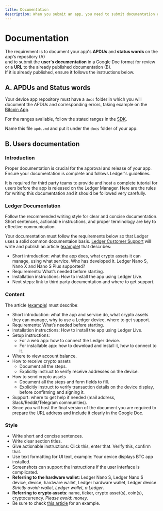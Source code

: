 ```yaml
---
title: Documentation
description: When you submit an app, you need to submit documentation about your app's APDUs and status words and to submit the user's documentation.
---
```



# Documentation

The requirement is to document your app's **APDUs** and **status words** on the app's repository (A)  
and to submit the **user's documentation** in a Google Doc format for review or a **URL** to the already published documentation (B).  
If it is already published, ensure it follows the instructions below.

## A. APDUs and Status words

Your device app repository must have a `docs` folder in which you will document the APDUs and corresponding errors, taking example on the [Bitcoin App](https://github.com/LedgerHQ/app-bitcoin-new/blob/develop/doc/bitcoin.md).

For the ranges available, follow the stated ranges in the [SDK](https://github.com/LedgerHQ/ledger-secure-sdk/blob/master/include/errors.h).

Name this file `apdu.md` and put it under the `docs` folder of your app. 


## B. Users documentation

### Introduction

<Callout type="warning" emoji="⚠️">
   Proper documentation is crucial for the approval and release of your app. Ensure your documentation is complete and follows Ledger's guidelines.
</Callout>

It is required for third party teams to provide and host a complete tutorial for users before the app is released on the Ledger Manager. Here are the rules for writing this documentation and it should be followed very carefully.


### Ledger Documentation

<Callout type="info" emoji="ℹ️">
   Follow the recommended writing style for clear and concise documentation. Short sentences, actionable instructions, and proper terminology are key to effective communication.
</Callout>

Your documentation must follow the requirements below  so that Ledger uses a solid common documentaion basis.
[Ledger Customer Support](https://support.ledgerwallet.com/hc/en-us) will write and publish an article ([example](https://support.ledgerwallet.com/hc/en-us/articles/360007583514-Ontology-ONT-)) that describes:
- Short introduction: what the app does, what crypto assets it can manage, using what service. Who has developed it. Ledger Nano S, Nano X and Nano S Plus supported?
- Requirements: What’s needed before starting.
- Installation instructions: How to install the app using Ledger Live.
- Next steps: link to third party documentation and where to get support.


### Content

The article ([example](https://blog.cyberrepublic.org/2020/06/15/how-to-use-your-ledger-device-with-the-elastos-light-wallet/)) must describe:
- Short introduction: what the app and service do, what crypto assets they can manage, why to use a Ledger device, where to get support.
- Requirements: What’s needed before starting.
- Installation instructions: How to install the app using Ledger Live.
- Setup instructions:
    - For a web app: how to connect the Ledger device.
    - For installable app: how to download and install it, how to connect to it.
- Where to view account balance.
- How to receive crypto assets
    - Document all the steps.
    - Explicitly instruct to verify receive addresses on the device.
- How to send crypto assets
    - Document all the steps and form fields to fill.
    - Explicitly instruct to verify transaction details on the device display, before confirming and signing it.
- Support: where to get help if needed (mail address, Slack/Reddit/Telegram communities). 
- Since you will host the final version of the document you are required to prepare the URL address and include it clearly in the Google Doc.

### Style

- Write short and concise sentences.
- Write clear section titles.
- Give actionable instructions: Click this, enter that. Verify this, confirm that.
- Use text formatting for UI text, example: Your device displays BTC app installed.
- Screenshots can support the instructions if the user interface is complicated.
- **Referring to the hardware wallet**: Ledger Nano S, Ledger Nano S device, device, hardware wallet, Ledger hardware wallet, Ledger device.
<i>Strictly avoid: wallet, Ledger wallet, a Ledger</i>.
- **Referring to crypto assets**: name, ticker, crypto asset(s), coin(s), cryptocurrency.
<i>Please avoid: money</i>.
- Be sure to check [this article](https://blog.cyberrepublic.org/2020/06/15/how-to-use-your-ledger-device-with-the-elastos-light-wallet/) for an example.

